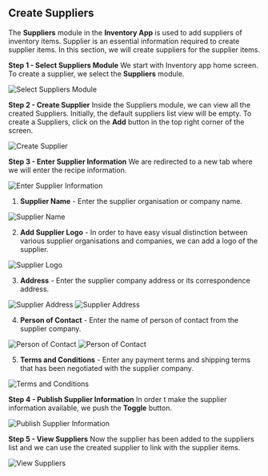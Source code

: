 ## Create Suppliers

The **Suppliers** module in the **Inventory App** is used to add suppliers of inventory items. Supplier is an essential information required to create supplier items. In this section, we will create suppliers for the supplier items.

**Step 1 - Select Suppliers Module**
We start with Inventory app home screen. To create a supplier, we select the **Suppliers** module.

![Select Suppliers Module](/images/inventory/suppliers/create-supplier/Step1.png "Select Suppliers Module")

**Step 2 - Create Supplier**
Inside the Suppliers module, we can view all the created Suppliers. Initially, the default suppliers list view will be empty. To create a Suppliers, click on the  **Add**  button in the top right corner of the screen.

![Create Supplier](/images/inventory/suppliers/create-supplier/Step2.png "Create Supplier")

**Step 3 - Enter Supplier Information**
We are redirected to a new tab where we will enter the recipe information.

![Enter Supplier Information](/images/inventory/suppliers/create-supplier/Step3.0.png "Enter Supplier Information")

1. **Supplier Name** - Enter the supplier organisation or company name.

![Supplier Name](/images/inventory/suppliers/create-supplier/Step3.1.png "Supplier Name")

2. **Add Supplier Logo** - In order to have easy visual distinction between various supplier organisations and companies, we can add a logo of the supplier.

![Supplier Logo](/images/inventory/suppliers/create-supplier/Step3.2.png "Supplier Logo")

3. **Address** - Enter the supplier company address or its correspondence address.

![Supplier Address](/images/inventory/suppliers/create-supplier/Step3.3.1.png "Supplier Address")
![Supplier Address](/images/inventory/suppliers/create-supplier/Step3.3.2.png "Supplier Address")

4. **Person of Contact** - Enter the name of person of contact from the supplier company.

![Person of Contact](/images/inventory/suppliers/create-supplier/Step3.4.1.png "Person of Contact")
![Person of Contact](/images/inventory/suppliers/create-supplier/Step3.4.2.png "Person of Contact")

5. **Terms and Conditions** - Enter any payment terms and shipping terms that has been negotiated with the supplier company.

![Terms and Conditions](/images/inventory/suppliers/create-supplier/Step3.5.png "Terms and Conditions")

**Step 4 - Publish Supplier Information**
In order t make the supplier information available, we push the **Toggle** button.

![Publish Supplier Information](/images/inventory/suppliers/create-supplier/Step4.png "Publish Supplier Information")

**Step 5 - View Suppliers**
Now the supplier has been added to the suppliers list and we can use the created supplier to link with the supplier items.

![View Suppliers](/images/inventory/suppliers/create-supplier/Step5.png "View Suppliers")